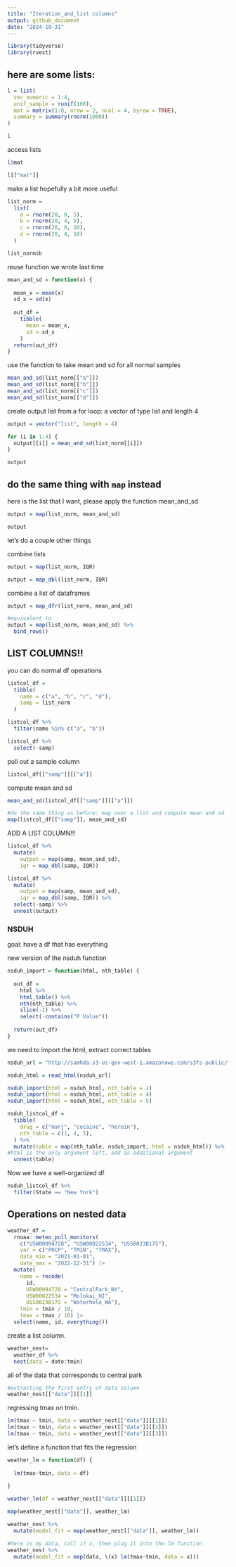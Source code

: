 ```yaml
---
title: "Iteration_and_list columns"
output: github_document
date: "2024-10-31"
---
```


```r
library(tidyverse)
library(rvest)
```
## here are some lists:
```r
l = list(
  vec_numeric = 1:4,
  unif_sample = runif(100),
  mat = matrix(1:8, nrow = 2, ncol = 4, byrow = TRUE),
  summary = summary(rnorm(1000))
)

l
```
access lists
```r
l$mat

l[["mat"]]
```

make a list hopefully a bit more useful
```r
list_norm = 
  list(
    a = rnorm(20, 0, 5),
    b = rnorm(20, 4, 5),
    c = rnorm(20, 0, 10),
    d = rnorm(20, 4, 10)
  )

list_norm$b
```
reuse function we wrote last time
```r
mean_and_sd = function(x) {
  
  mean_x = mean(x)
  sd_x = sd(x)
  
  out_df = 
    tibble(
      mean = mean_x,
      sd = sd_x
    )
  return(out_df)
}

```
use the function to take mean and sd for all normal samples
```r
mean_and_sd(list_norm[["a"]])
mean_and_sd(list_norm[["b"]])
mean_and_sd(list_norm[["c"]])
mean_and_sd(list_norm[["d"]])
```
create output list from a for loop:
a vector of type list and length 4
```r
output = vector("list", length = 4)

for (i in 1:4) {
  output[[i]] = mean_and_sd(list_norm[[i]])
}

output
```

## do the same thing with `map` instead
here is the list that I want, please apply the function mean_and_sd
```r
output = map(list_norm, mean_and_sd)

output
```
let's do a couple other things

combine lists
```r
output = map(list_norm, IQR)

output = map_dbl(list_norm, IQR)
```

combine a list of dataframes
```r
output = map_dfr(list_norm, mean_and_sd)

#equivalent to
output = map(list_norm, mean_and_sd) %>% 
  bind_rows()
```

## LIST COLUMNS!!
you can do normal df operations
```r
listcol_df =
  tibble(
    name = c("a", "b", "c", "d"),
    samp = list_norm
  )

listcol_df %>% 
  filter(name %in% c("a", "b"))

listcol_df %>% 
  select(-samp)
```

pull out a sample column
```r
listcol_df[["samp"]][["a"]]
```
compute mean and sd
```r
mean_and_sd(listcol_df[["samp"]][["a"]])

#do the same thing as before: map over a list and compute mean and sd
map(listcol_df[["samp"]], mean_and_sd)
```
ADD A LIST COLUMN!!!
```r
listcol_df %>% 
  mutate(
    output = map(samp, mean_and_sd),
    iqr = map_dbl(samp, IQR))

listcol_df %>% 
  mutate(
    output = map(samp, mean_and_sd),
    iqr = map_dbl(samp, IQR)) %>% 
  select(-samp) %>% 
  unnest(output)
```
### NSDUH
goal: have a df that has everything

new version of the nsduh function
```r
nsduh_import = function(html, nth_table) {
  
  out_df = 
    html %>% 
    html_table() %>% 
    nth(nth_table) %>% 
    slice(-1) %>% 
    select(-contains("P Value"))
  
  return(out_df)
}
```
we need to import the html, extract correct tables

```r
nsduh_url = "http://samhda.s3-us-gov-west-1.amazonaws.com/s3fs-public/field-uploads/2k15StateFiles/NSDUHsaeShortTermCHG2015.htm"

nsduh_html = read_html(nsduh_url)
```

```r
nsduh_import(html = nsduh_html, nth_table = 1)
nsduh_import(html = nsduh_html, nth_table = 4)
nsduh_import(html = nsduh_html, nth_table = 5)
```
```r
nsduh_listcol_df =
  tibble(
    drug = c("marj", "cocaine", "heroin"),
    nth_table = c(1, 4, 5),
  ) %>% 
  mutate(table = map(nth_table, nsduh_import, html = nsduh_html)) %>% 
#html is the only argument left, add as additional argument
  unnest(table)
```

Now we have a well-organized df
```r
nsduh_listcol_df %>% 
  filter(State == "New York")
```
## Operations on nested data
```r
weather_df = 
  rnoaa::meteo_pull_monitors(
    c("USW00094728", "USW00022534", "USS0023B17S"),
    var = c("PRCP", "TMIN", "TMAX"), 
    date_min = "2021-01-01",
    date_max = "2022-12-31") |>
  mutate(
    name = recode(
      id, 
      USW00094728 = "CentralPark_NY", 
      USW00022534 = "Molokai_HI",
      USS0023B17S = "Waterhole_WA"),
    tmin = tmin / 10,
    tmax = tmax / 10) |>
  select(name, id, everything())
```
create a list column.
```r
weather_nest= 
  weather_df %>% 
  nest(data = date:tmin)
```

all of the data that corresponds to central park
```r
#extracting the first entry of data column
weather_nest[["data"]][[1]]
```

regressing tmax on tmin.
```r
lm(tmax ~ tmin, data = weather_nest[["data"]][[1]])
lm(tmax ~ tmin, data = weather_nest[["data"]][[2]])
lm(tmax ~ tmin, data = weather_nest[["data"]][[3]])
```
let's define a function that fits the regression
```r
weather_lm = function(df) {
  
  lm(tmax~tmin, data = df)
  
}

weather_lm(df = weather_nest[["data"]][[1]])
```
```r
map(weather_nest[["data"]], weather_lm)
```
```r
weather_nest %>% 
  mutate(model_fit = map(weather_nest[["data"]], weather_lm))
```


```r
#here is my data, call it x, then plug it into the lm function
weather_nest %>% 
  mutate(model_fit = map(data, \(x) lm(tmax~tmin, data = x)))
```

